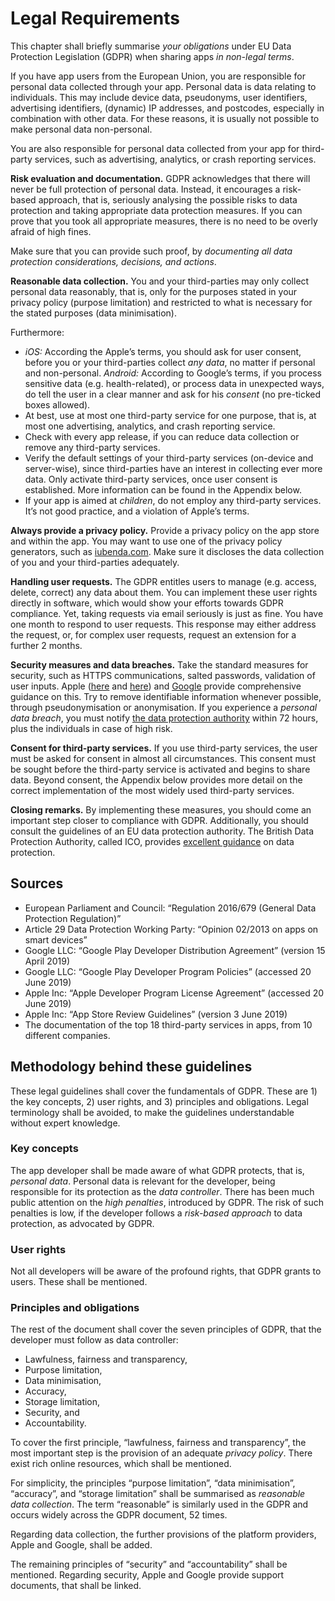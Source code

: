 # Legal Requirements

This chapter shall briefly summarise *your obligations* under EU Data Protection Legislation (GDPR) when sharing apps *in non-legal terms*.

If you have app users from the European Union, you are responsible for personal data collected through your app. Personal data is data relating to individuals. This may include device data, pseudonyms, user identifiers, advertising identifiers, (dynamic) IP addresses, and postcodes, especially in combination with other data. For these reasons, it is usually not possible to make personal data non-personal.

You are also responsible for personal data collected from your app for third-party services, such as advertising, analytics, or crash reporting services.

**Risk evaluation and documentation.** GDPR acknowledges that there will never be full protection of personal data. Instead, it encourages a risk-based approach, that is, seriously analysing the possible risks to data protection and taking appropriate data protection measures. If you can prove that you took all appropriate measures, there is no need to be overly afraid of high fines.

Make sure that you can provide such proof, by *documenting all data protection considerations, decisions, and actions*.

**Reasonable data collection.** You and your third-parties may only collect personal data reasonably, that is, only for the purposes stated in your privacy policy (purpose limitation) and restricted to what is necessary for the stated purposes (data minimisation).

Furthermore:

- *iOS:* According the Apple’s terms, you should ask for user consent, before you or your third-parties collect *any data*, no matter if personal and non-personal.
  *Android:* According to Google’s terms, if you process sensitive data (e.g. health-related), or process data in unexpected ways, do tell the user in a clear manner and ask for his *consent* (no pre-ticked boxes allowed).
- At best, use at most one third-party service for one purpose, that is, at most one advertising, analytics, and crash reporting service.
- Check with every app release, if you can reduce data collection or remove any third-party services.
- Verify the default settings of your third-party services (on-device and server-wise), since third-parties have an interest in collecting ever more data. Only activate third-party services, once user consent is established. More information can be found in the Appendix below.
- If your app is aimed at *children*, do not employ any third-party services. It’s not good practice, and a violation of Apple’s terms.

**Always provide a privacy policy.** Provide a privacy policy on the app store and within the app. You may want to use one of the privacy policy generators, such as [iubenda.com](https://gdpr4devs.com/iubenda.com). Make sure it discloses the data collection of you and your third-parties adequately.

**Handling user requests.** The GDPR entitles users to manage (e.g. access, delete, correct) any data about them. You can implement these user rights directly in software, which would show your efforts towards GDPR compliance. Yet, taking requests via email seriously is just as fine. You have one month to respond to user requests. This response may either address the request, or, for complex user requests, request an extension for a further 2 months.

**Security measures and data breaches.** Take the standard measures for security, such as HTTPS communications, salted passwords, validation of user inputs. Apple ([here](https://developer.apple.com/documentation/security) and [here](https://developer.apple.com/library/archive/documentation/Security/Conceptual/SecureCodingGuide)) and [Google](https://developer.android.com/training/articles/security-tips) provide comprehensive guidance on this. Try to remove identifiable information whenever possible, through pseudonymisation or anonymisation. If you experience a *personal data breach*, you must notify [the data protection authority](https://edpb.europa.eu/about-edpb/board/members) within 72 hours, plus the individuals in case of high risk.

**Consent for third-party services.** If you use third-party services, the user must be asked for consent in almost all circumstances. This consent must be sought before the third-party service is activated and begins to share data. Beyond consent, the Appendix below provides more detail on the correct implementation of the most widely used third-party services.

**Closing remarks.** By implementing these measures, you should come an important step closer to compliance with GDPR. Additionally, you should consult the guidelines of an EU data protection authority. The British Data Protection Authority, called ICO, provides [excellent guidance](https://ico.org.uk/for-organisations/) on data protection.

## Sources

- European Parliament and Council: “Regulation 2016/679 (General Data Protection Regulation)”
- Article 29 Data Protection Working Party: “Opinion 02/2013 on apps on smart devices”
- Google LLC: “Google Play Developer Distribution Agreement” (version 15 April 2019)
- Google LLC: “Google Play Developer Program Policies” (accessed 20 June 2019)
- Apple Inc: “Apple Developer Program License Agreement” (accessed 20 June 2019)
- Apple Inc: “App Store Review Guidelines” (version 3 June 2019)
- The documentation of the top 18 third-party services in apps, from 10 different companies.

## Methodology behind these guidelines

These legal guidelines shall cover the fundamentals of GDPR. These are 1) the key concepts, 2) user rights, and 3) principles and obligations. Legal terminology shall be avoided, to make the guidelines understandable without expert knowledge.

### Key concepts

The app developer shall be made aware of what GDPR protects, that is, *personal data*. Personal data is relevant for the developer, being responsible for its protection as the *data controller*. There has been much public attention on the *high penalties*, introduced by GDPR. The risk of such penalties is low, if the developer follows a *risk-based approach* to data protection, as advocated by GDPR.

### User rights

Not all developers will be aware of the profound rights, that GDPR grants to users. These shall be mentioned.

### Principles and obligations

The rest of the document shall cover the seven principles of GDPR, that the developer must follow as data controller:

- Lawfulness, fairness and transparency,
- Purpose limitation,
- Data minimisation,
- Accuracy,
- Storage limitation,
- Security, and
- Accountability.

To cover the first principle, “lawfulness, fairness and transparency”, the most important step is the provision of an adequate *privacy policy*. There exist rich online resources, which shall be mentioned.

For simplicity, the principles “purpose limitation”, “data minimisation”, “accuracy”, and “storage limitation” shall be summarised as *reasonable data collection*. The term “reasonable” is similarly used in the GDPR and occurs widely across the GDPR document, 52 times.

Regarding data collection, the further provisions of the platform providers, Apple and Google, shall be added.

The remaining principles of “security” and “accountability” shall be mentioned. Regarding security, Apple and Google provide support documents, that shall be linked.